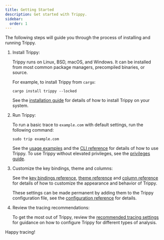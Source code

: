 ```yaml
---
title: Getting Started
description: Get started with Trippy.
sidebar:
  order: 1
---
```



The following steps will guide you through the process of installing and running Trippy.

<Steps>

1. Install Trippy:

    Trippy runs on Linux, BSD, macOS, and Windows. It can be installed from most common package managers, precompiled binaries, or source.

    For example, to install Trippy from `cargo`:

    ```shell
    cargo install trippy --locked
    ```

    See the [installation guide](/start/installation/) for details of how to install Trippy on your system.

2. Run Trippy:

   To run a basic trace to `example.com` with default settings, run the following command:

   ```shell
   sudo trip example.com
   ```

   See the [usage examples](/guides/usage/) and the [CLI reference](/reference/cli/) for details of how to use Trippy.  To use Trippy without elevated privileges, see the [privileges guide](/guides/privileges/).

3. Customize the key bindings, theme and columns:

   See the [key bindings reference](/reference/bindings/), [theme reference](/reference/theme/) and [column reference](/reference/column/) for details of how to customize the appearance and behavior of Trippy.

   These settings can be made permanent by adding them to the Trippy configuration file, see the [configuration reference](/reference/configuration/) for details.

4. Review the tracing recommendations:

   To get the most out of Trippy, review the [recommended tracing settings](/guides/recommendation/) for guidance on how to configure Trippy for different types of analysis.

</Steps>

Happy tracing!
